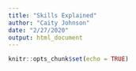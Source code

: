 ```yaml
---
title: "Skills Explained"
author: "Caity Johnson"
date: "2/27/2020"
output: html_document
---
```


```r
knitr::opts_chunk$set(echo = TRUE)
```

